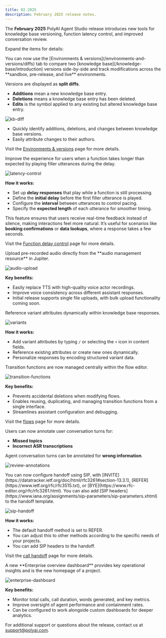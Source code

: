 ```yaml
---
title: 02.2025
description: February 2025 release notes.
---
```


The **February 2025** PolyAI Agent Studio release introduces new tools for knowledge base versioning, function latency control, and improved conversation review.

Expand the items for details:

<AccordionGroup>

<Accordion title="View knowledge base differences between versions" icon="book-open">
You can now use the [Environments & versions](/environments-and-versions/diffs) tab to compare two [knowledge base](/knowledge-base/introduction) versions
side-by-side and track modifications across the **sandbox, pre-release, and live** environments.

Versions are displayed as **split diffs**.

- **<Icon icon="plus" iconType="solid" color="#2D8C66" /> Additions** mean a new knowledge base entry.
- **<Icon icon="minus" iconType="solid" color="#D64F4F" /> Deletions** means a knowledge base entry has been deleted.
- **<Icon icon="rotate" iconType="solid" color="#3B73D1" /> Edits** is the symbol applied to any existing but altered knowledge base entry.

![kb-diff](/images/release-notes/2512/kb-diff.png)

- Quickly identify additions, deletions, and changes between knowledge base versions.
- Easily attribute changes to their authors.

Visit the [Environments & versions](/environments-and-versions/diffs) page for more details.

</Accordion>

<Accordion title="Manage function latency" icon="wifi">
Improve the experience for users when a function takes longer than expected by playing filler utterances during the delay.

![latency-control](/images/release-notes/2512/latency-control.png)

**How it works:**
- Set up **delay responses** that play while a function is still processing.
- Define the **initial delay** before the first filler utterance is played.
- Configure the **interval** between utterances to control pacing.
- Specify the **expected length** of each utterance for smoother timing.

This feature ensures that users receive real-time feedback instead of silence, making interactions feel more natural. It’s useful for scenarios like **booking confirmations** or **data lookups**, where a response takes a few seconds.

Visit the [Function delay control](/function/delay-control) page for more details.

</Accordion>
<Accordion title="Upload audio to replace cached items" icon="volume-high">
Upload pre-recorded audio directly from the **audio management resource** in Jupiter.

![audio-upload](/images/release-notes/2512/audio-upload.png)

**Key benefits:**
- Easily replace TTS with high-quality voice actor recordings.
- Improve voice consistency across different assistant responses.
- Initial release supports single file uploads, with bulk upload functionality coming soon.

</Accordion>

<Accordion title="Reference variants in the knowledge base" icon="layer-group">
Reference variant attributes dynamically within knowledge base responses.

![variants](/images/release-notes/2512/variants.png)

**How it works:**
- Add variant attributes by typing `/` or selecting the `+` icon in content fields.
- Reference existing attributes or create new ones dynamically.
- Personalize responses by encoding structured variant data.

</Accordion>

<Accordion title="Managing transition functions in a flow" icon="arrow-right-arrow-left">
Transition functions are now managed centrally within the flow editor.

![transition-functions](/images/release-notes/2512/transition-functions.png)

**Key benefits:**
- Prevents accidental deletions when modifying flows.
- Enables reusing, duplicating, and managing transition functions from a single interface.
- Streamlines assistant configuration and debugging.

Visit the [flows](/flows/introduction) page for more details.

</Accordion>

<Accordion title="Conversation review annotations" icon="magnifying-glass">
Users can now annotate user conversation turns for:

 - **Missed topics**
 - **Incorrect ASR transcriptions**

Agent conversation turns can be annotated for **wrong information**.

![review-annotations](/images/release-notes/2512/annotation-added.png)

</Accordion>

<Accordion title="Handoff SIP configuration" icon="phone">
You can now configure handoff using SIP, with [INVITE](https://datatracker.ietf.org/doc/html/rfc3261#section-13.3.1), [REFER](https://www.ietf.org/rfc/rfc3515.txt), or [BYE](https://www.rfc-editor.org/rfc/rfc3261.html).
You can also add [SIP headers](https://www.iana.org/assignments/sip-parameters/sip-parameters.xhtml) to the handoff template.

![sip-handoff](/images/release-notes/2512/handoff-sip.png)

**How it works:**
- The default handoff method is set to REFER.
- You can adjust this to other methods according to the specific needs of your projects.
- You can add SIP headers to the handoff.

Visit the [call handoff](/knowledge-base/introduction) page for more details.

</Accordion>

<Accordion title="Enterprise overview dashboard" icon="chart-bar">
A new **Enterprise overview dashboard** provides key operational insights and is the new homepage of a project.

![enterprise-dashboard](/images/release-notes/2512/new-dashboard.png)

**Key benefits:**
- Monitor total calls, call duration, words generated, and key metrics.
- Improve oversight of agent performance and containment rates.
- Can be configured to work alongside custom dashboards for deeper analytics.

</Accordion>

</AccordionGroup>

For additional support or questions about the release, contact us at [support@polyai.com](mailto:support@polyai.com).